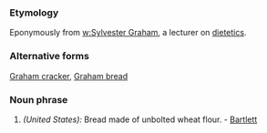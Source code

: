 ===Etymology===
Eponymously from [[w:Sylvester Graham]], a lecturer on [[dietetics]].
===Alternative forms===
[[Graham cracker]], [[Graham bread]]
===Noun phrase===
#''(United States):'' Bread made of unbolted wheat flour. - [[Bartlett]]